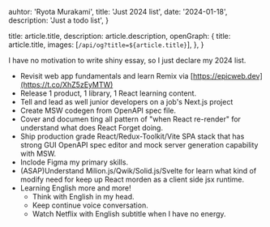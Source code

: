 
  auhtor: 'Ryota Murakami',
  title: 'Just 2024 list',
  date: '2024-01-18',
  description: 'Just a todo list',
}

  title: article.title,
  description: article.description,
  openGraph: {
    title: article.title,
    images: [`/api/og?title=${article.title}`],
  },
}


I have no motivation to write shiny essay, so I just declare my 2024 list.

- Revisit web app fundamentals and learn Remix via [https://epicweb.dev](https://t.co/XhZ5zEyMTW)
- Release 1 product, 1 library, 1 React learning content.
- Tell and lead as well junior developers on a job's Next.js project
- Create MSW codegen from OpenAPI spec file.
- Cover and documen ting all pattern of "when React re-render" for understand what does React Forget doing.
- Ship production grade React/Redux-Toolkit/Vite SPA stack that has strong GUI OpenAPI spec editor and mock server generation capability with MSW.
- Inclode Figma my primary skills.
- (ASAP)Understand Milion.js/Qwik/Solid.js/Svelte for learn what kind of modify need for keep up React morden as a client side jsx runtime.
- Learning English more and more!
  - Think with English in my head.
  - Keep continue voice conversation.
  - Watch Netflix with English subtitle when I have no energy.
